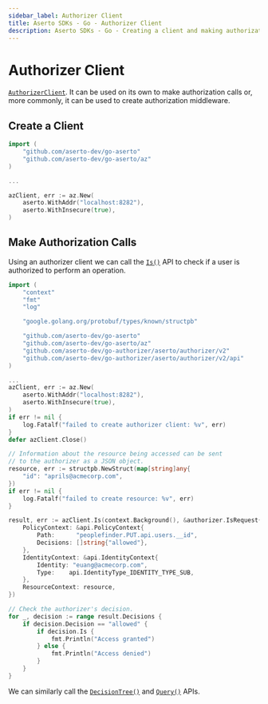 ```yaml
---
sidebar_label: Authorizer Client
title: Aserto SDKs - Go - Authorizer Client
description: Aserto SDKs - Go - Creating a client and making authorization calls
---
```


# Authorizer Client

[`AuthorizerClient`](https://github.com/aserto-dev/go-aserto/blob/main/authorizer/grpc/authorizer.go#L17). It can be used on its own to make authorization calls or, more commonly, it can be used to create authorization middleware.

## Create a Client

```go
import (
	"github.com/aserto-dev/go-aserto"
	"github.com/aserto-dev/go-aserto/az"
)

...

azClient, err := az.New(
	aserto.WithAddr("localhost:8282"),
	aserto.WithInsecure(true),
)
```

## Make Authorization Calls

Using an authorizer client we can call the [`Is()`](/docs/authorizer-guide/is) API to check if a user is authorized
to perform an operation.

```go
import (
	"context"
	"fmt"
	"log"

	"google.golang.org/protobuf/types/known/structpb"

	"github.com/aserto-dev/go-aserto"
	"github.com/aserto-dev/go-aserto/az"
	"github.com/aserto-dev/go-authorizer/aserto/authorizer/v2"
	"github.com/aserto-dev/go-authorizer/aserto/authorizer/v2/api"
)

...
azClient, err := az.New(
	aserto.WithAddr("localhost:8282"),
	aserto.WithInsecure(true),
)
if err != nil {
	log.Fatalf("failed to create authorizer client: %v", err)
}
defer azClient.Close()

// Information about the resource being accessed can be sent
// to the authorizer as a JSON object.
resource, err := structpb.NewStruct(map[string]any{
	"id": "aprils@acmecorp.com",
})
if err != nil {
	log.Fatalf("failed to create resource: %v", err)
}

result, err := azClient.Is(context.Background(), &authorizer.IsRequest{
	PolicyContext: &api.PolicyContext{
		Path:      "peoplefinder.PUT.api.users.__id",
		Decisions: []string{"allowed"},
	},
	IdentityContext: &api.IdentityContext{
		Identity: "euang@acmecorp.com",
		Type:	 api.IdentityType_IDENTITY_TYPE_SUB,
	},
	ResourceContext: resource,
})

// Check the authorizer's decision.
for _, decision := range result.Decisions {
	if decision.Decision == "allowed" {
		if decision.Is {
			fmt.Println("Access granted")
		} else {
			fmt.Println("Access denied")
		}
	}
}
```

We can similarly call the [`DecisionTree()`](/docs/authorizer-guide/decisiontree) and
[`Query()`](/docs/authorizer-guide/query) APIs.
